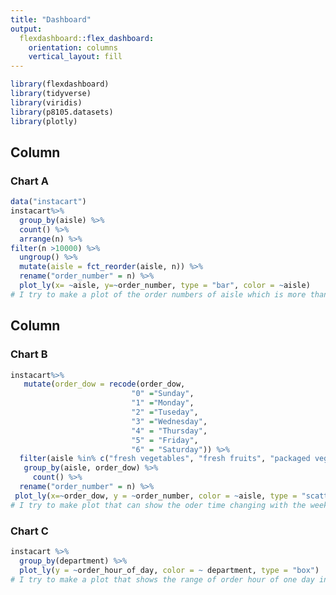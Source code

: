 ```yaml
---
title: "Dashboard"
output: 
  flexdashboard::flex_dashboard:
    orientation: columns
    vertical_layout: fill
---
```


```r
library(flexdashboard)
library(tidyverse)
library(viridis)
library(p8105.datasets)
library(plotly)

```

Column {data-width=450}
-----------------------------------------------------------------------

### Chart A

```r
data("instacart")
instacart%>%
  group_by(aisle) %>%
  count() %>%
  arrange(n) %>%
filter(n >10000) %>%
  ungroup() %>%
  mutate(aisle = fct_reorder(aisle, n)) %>%
  rename("order_number" = n) %>%
  plot_ly(x= ~aisle, y=~order_number, type = "bar", color = ~aisle)
# I try to make a plot of the order numbers of aisle which is more than 10000.

```

Column {data-width=550}
-----------------------------------------------------------------------

### Chart B

```r
instacart%>% 
   mutate(order_dow = recode(order_dow, 
                           "0" ="Sunday",
                           "1" ="Monday",
                           "2" ="Tuseday",
                           "3" ="Wednesday",
                           "4" = "Thursday",
                           "5" = "Friday",
                           "6" = "Saturday")) %>%
  filter(aisle %in% c("fresh vegetables", "fresh fruits", "packaged vegetables fruits")) %>%
   group_by(aisle, order_dow) %>%
     count() %>%
  rename("order_number" = n) %>%
 plot_ly(x=~order_dow, y = ~order_number, color = ~aisle, type = "scatter", mode = "line")
# I try to make plot that can show the oder time changing with the weekdays in the three most sell aisles.
```

### Chart C

```r
instacart %>%
  group_by(department) %>%
  plot_ly(y = ~order_hour_of_day, color = ~ department, type = "box")
# I try to make a plot that shows the range of order hour of one day in different departments.
```